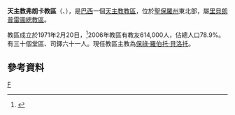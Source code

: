 {{Infobox Roman Catholic diocese
|name=弗朗卡
|jurisdiction=教區
|latin = Dioecesis Francopolitana
|image = Diocesi di Franca (San Paolo, Brasile).jpg
|caption =教區範圍
|location = [[巴西|巴西]]
|territory = [[聖保羅州|聖保羅州]]東北部
|population =614,000
|rite = [[罗马礼|罗马礼]]
|patron =
|province = 里貝朗普雷圖
|established = 1971年
|cathedral = [[聖母無原罪主教座堂_(弗朗卡)|聖母無原罪座堂]]
|co-cathedral =
|leadership = 主教
|website =[http://www.diocesefranca.org.br/ 官方網頁]
|patriarch=
|metropolitan =
|ordinary =保祿·羅伯托·貝洛托
|coadjutor archbishop =
|coadjutor bishop =
|auxiliary =
|emeritus =
}}
'''天主教弗朗卡教區'''（{{lang-la|Dioecesis Francopolitana}}、{{lang-pt|Diocese de Franca}}），是[[巴西|巴西]]一個[[天主教|天主教]][[教區|教區]]，位於[[聖保羅州|聖保羅州]]東北部，屬[[天主教里貝朗普雷圖總教區|里貝朗普雷圖總教區]]。

教區成立於1971年2月20日，<ref>{{Cite web |url=http://www.vatican.va/holy_father/paul_vi/apost_constitutions/documents/hf_p-vi_apc_19710220_francopolitanae_lt.html |title=成立教區的宗座憲令 |access-date=2013-12-08 |archive-date=2014-02-03 |archive-url=https://web.archive.org/web/20140203131813/http://www.vatican.va/holy_father/paul_vi/apost_constitutions/documents/hf_p-vi_apc_19710220_francopolitanae_lt.html |dead-url=no }}</ref>2006年教區有教友614,000人，佔總人口78.9%。有三十個堂區、司鐸六十一人。現任教區主教為[[保祿·羅伯托·貝洛托|保祿·羅伯托·貝洛托]]。

==參考資料==
{{reflist}}

[[Category:巴西天主教教區|F]]